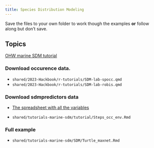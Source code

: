 ```yaml
---
title: Species Distribution Modeling
---
```


Save the files to your own folder to work though the examples **or** follow along but don't save.

## Topics

[OHW marine SDM tutorial](https://oceanhackweek.org/tutorials_marine_sdm/)

### Download occurence data.

* `shared/2023-Hackbook/r-tutorials/SDM-lab-spocc.qmd`
* `shared/2023-Hackbook/r-tutorials/SDM-lab-robis.qmd`

### Download sdmpredictors data

* [The spreadsheet with all the variables](https://docs.google.com/spreadsheets/d/1-DZ5_oR7BQU4tr5CNtWMiL5a0jsVghZlKBXoTrLQh6g/edit?usp=sharing)

* `shared/tutorials-marine-sdm/tutorial/Steps_occ_env.Rmd`


### Full example

* `shared/tutorials-marine-sdm/SDM/Turtle_maxnet.Rmd`



